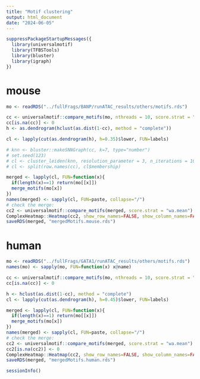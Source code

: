 ```yaml
---
title: "Motif clustering"
output: html_document
date: "2024-06-05"
---
```


```r
suppressPackageStartupMessages({
  library(universalmotif)
  library(TFBSTools)
  library(bluster)
  library(igraph)
})
```

# mouse

```r
mo <- readRDS("../fullFrags/BANP/runATAC_results/others/motifs.rds")

cc <- universalmotif::compare_motifs(mo, nthreads = 10, score.strat = "wa.mean")
cc[is.na(cc)] <- 0
h <- as.dendrogram(hclust(as.dist(1-cc), method = "complete"))

cl <- lapply(cut(as.dendrogram(h), h=0.35)$lower, FUN=labels)

# knn <- bluster::makeSNNGraph(cc, k=7, type="number")
# set.seed(123)
# cl <- cluster_leiden(knn, resolution_parameter = 3, n_iterations = 10)
# cl <- split(row.names(cc), cl$membership)

merged <- lapply(cl, FUN=function(x){
  if(length(x)==1) return(mo[[x]])
  merge_motifs(mo[x])
})
names(merged) <- sapply(cl, FUN=paste, collapse="/")
# check the merge:
cc2 <- universalmotif::compare_motifs(merged, score.strat = "wa.mean")
ComplexHeatmap::Heatmap(cc2, show_row_names=FALSE, show_column_names=FALSE)
saveRDS(merged, "mergedMotifs.mouse.rds")
```


# human


```r
mo <- readRDS("../fullFrags/GATA1/runATAC_results/others/motifs.rds")
names(mo) <- sapply(mo, FUN=function(x) x@name)

cc <- universalmotif::compare_motifs(mo, nthreads = 10, score.strat = "wa.mean")
cc[is.na(cc)] <- 0

h <- hclust(as.dist(1-cc), method = "complete")
cl <- lapply(cut(as.dendrogram(h), h=0.45)$lower, FUN=labels)

merged <- lapply(cl, FUN=function(x){
  if(length(x)==1) return(mo[[x]])
  merge_motifs(mo[x])
})
names(merged) <- sapply(cl, FUN=paste, collapse="/")
# check the merge:
cc2 <- universalmotif::compare_motifs(merged, score.strat = "wa.mean")
cc2[is.na(cc2)] <- 0
ComplexHeatmap::Heatmap(cc2, show_row_names=FALSE, show_column_names=FALSE)
saveRDS(merged, "mergedMotifs.human.rds")
```

```r
sessionInfo()
```

